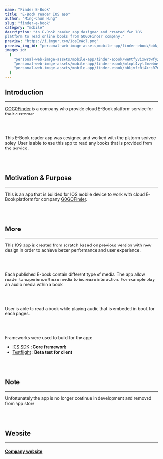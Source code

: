 ```yaml
---
name: "Finder E-Book"
title: "E-Book reader IOS app"
author: "Ming-Chun Hung"
slug: "finder-e-book"
category: "mobile"
description: "An E-Book reader app designed and created for IOS 
platform to read online books from GOGOFinder company."
preview: "https://i.imgur.com/1osInWcl.png"
preview_img_id: "personal-web-image-assets/mobile-app/finder-ebook/bbkjvfc0i4brs07ncfle"
images_id:
  [
    "personal-web-image-assets/mobile-app/finder-ebook/we8tfyvixwatwfy2hm5l",
    "personal-web-image-assets/mobile-app/finder-ebook/mlupt4vylfhowbuvkvah",
    "personal-web-image-assets/mobile-app/finder-ebook/bbkjvfc0i4brs07ncfle",
  ]
---
```


## Introduction

---

[GOGOFinder](https://www.gogofinder.com.tw/index/index.php) is a company who
provide cloud E-Book platform service for their customer.

<br />
<br />

This E-Book reader app was designed and worked with the platorm serivce soley.
User is able to use this app to read any books that is provided from the service.

<br />
<br />

## Motivation & Purpose

---

This is an app that is builded for IOS mobile device to work with cloud E-Book platform
for company [GOGOFinder](https://www.gogofinder.com.tw/index/index.php).

<br />
<br />

## More

---

This IOS app is created from scratch based on previous version with new design
in order to achieve better performance and user experience.

<br />
<br />

Each published E-book contain different type of media. The app allow reader to
experience these media to increase interaction. For example play an audio
media wthin a book

<br />
<br />

User is able to read a book while playing audio that is embeded in book for
each pages.

<br />
<br />

Frameworks were used to build for the app:

- [IOS SDK](https://developer.apple.com/whats-new/) : **Core framework**
- [Testflight](https://testflight.apple.com/) : **Beta test for client**

<br />
<br />

## Note

---

Unfortunately the app is no longer continue in development and removed from app store

<br />
<br />

## Website

---

#### [Company website](https://www.gogofinder.com.tw/index/index.php)

<br />
<br />
